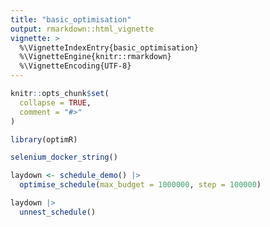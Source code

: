 ```yaml
---
title: "basic_optimisation"
output: rmarkdown::html_vignette
vignette: >
  %\VignetteIndexEntry{basic_optimisation}
  %\VignetteEngine{knitr::rmarkdown}
  %\VignetteEncoding{UTF-8}
---
```


```r
knitr::opts_chunk$set(
  collapse = TRUE,
  comment = "#>"
)
```

```r
library(optimR)

selenium_docker_string()

laydown <- schedule_demo() |> 
  optimise_schedule(max_budget = 1000000, step = 100000)

laydown |> 
  unnest_schedule()

```
